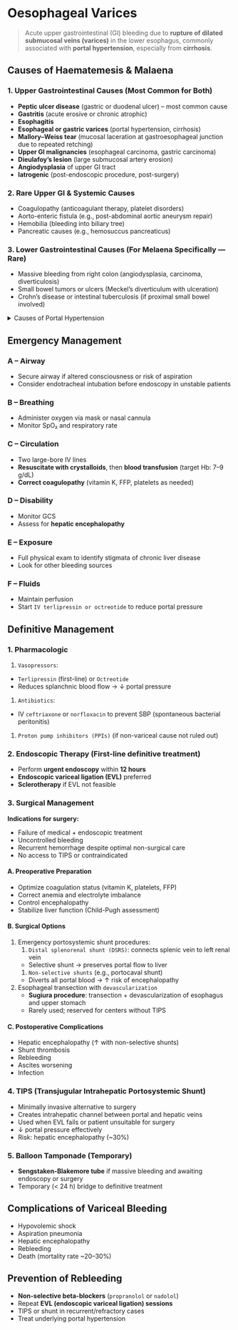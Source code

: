 # Oesophageal Varices

> Acute upper gastrointestinal (GI) bleeding due to **rupture of dilated submucosal veins (varices)** in the lower esophagus, commonly associated with **portal hypertension**, especially from **cirrhosis**.

## Causes of Haematemesis & Malaena

### 1. Upper Gastrointestinal Causes (Most Common for Both)

- **Peptic ulcer disease** (gastric or duodenal ulcer) – most common cause
- **Gastritis** (acute erosive or chronic atrophic)
- **Esophagitis**
- **Esophageal or gastric varices** (portal hypertension, cirrhosis)
- **Mallory–Weiss tear** (mucosal laceration at gastroesophageal junction due to repeated retching)
- **Upper GI malignancies** (esophageal carcinoma, gastric carcinoma)
- **Dieulafoy’s lesion** (large submucosal artery erosion)
- **Angiodysplasia** of upper GI tract
- **Iatrogenic** (post-endoscopic procedure, post-surgery)

### 2. Rare Upper GI & Systemic Causes

- Coagulopathy (anticoagulant therapy, platelet disorders)
- Aorto-enteric fistula (e.g., post-abdominal aortic aneurysm repair)
- Hemobilia (bleeding into biliary tree)
- Pancreatic causes (e.g., hemosuccus pancreaticus)

### 3. Lower Gastrointestinal Causes (For Melaena Specifically — Rare)

- Massive bleeding from right colon (angiodysplasia, carcinoma, diverticulosis)
- Small bowel tumors or ulcers (Meckel’s diverticulum with ulceration)
- Crohn’s disease or intestinal tuberculosis (if proximal small bowel involved)

<details>
<summary>Causes of Portal Hypertension</summary>

1. Pre-hepatic Causes
   - Portal vein thrombosis
   - Splenic vein thrombosis
   - Congenital portal vein atresia or stenosis
     . Intra-hepatic Causes
   1. Pre-sinusoidal
      - Schistosomiasis (granulomatous periportal fibrosis)
      - Congenital hepatic fibrosis
      - Sarcoidosis
      - Primary biliary cholangitis
   1. Sinusoidal
      - Cirrhosis (most common cause)
      - Alcoholic hepatitis
      - Chronic hepatitis (HBV, HCV)
      - Toxins (e.g., methotrexate)
   1. Post-sinusoidal
      - Veno-occlusive disease
      - Sinusoidal obstruction syndrome
      - Radiation injury
1. Post-hepatic Causes
   - Budd–Chiari syndrome (hepatic vein thrombosis)
   - Constrictive pericarditis
   - Right heart failure
   - Tricuspid regurgitation

</details>

## Emergency Management

### A – Airway

- Secure airway if altered consciousness or risk of aspiration
- Consider endotracheal intubation before endoscopy in unstable patients

### B – Breathing

- Administer oxygen via mask or nasal cannula
- Monitor SpO₂ and respiratory rate

### C – Circulation

- Two large-bore IV lines
- **Resuscitate with crystalloids**, then **blood transfusion** (target Hb: 7–9 g/dL)
- **Correct coagulopathy** (vitamin K, FFP, platelets as needed)

### D – Disability

- Monitor GCS
- Assess for **hepatic encephalopathy**

### E – Exposure

- Full physical exam to identify stigmata of chronic liver disease
- Look for other bleeding sources

### F – Fluids

- Maintain perfusion
- Start `IV terlipressin or octreotide` to reduce portal pressure

## Definitive Management

### 1. Pharmacologic

1. `Vasopressors`:

- `Terlipressin` (first-line) or `Octreotide`
- Reduces splanchnic blood flow → ↓ portal pressure

1. `Antibiotics`:

- IV `ceftriaxone` or `norfloxacin` to prevent SBP (spontaneous bacterial peritonitis)

1. `Proton pump inhibitors (PPIs)` (if non-variceal cause not ruled out)

### 2. Endoscopic Therapy (First-line definitive treatment)

- Perform **urgent endoscopy** within **12 hours**
- **Endoscopic variceal ligation (EVL)** preferred
- **Sclerotherapy** if EVL not feasible

### 3. Surgical Management

**Indications for surgery:**

- Failure of medical + endoscopic treatment
- Uncontrolled bleeding
- Recurrent hemorrhage despite optimal non-surgical care
- No access to TIPS or contraindicated

#### A. Preoperative Preparation

- Optimize coagulation status (vitamin K, platelets, FFP)
- Correct anemia and electrolyte imbalance
- Control encephalopathy
- Stabilize liver function (Child-Pugh assessment)

#### B. Surgical Options

1. Emergency portosystemic shunt procedures:
   1. `Distal splenorenal shunt (DSRS)`: connects splenic vein to left renal vein
   - Selective shunt → preserves portal flow to liver
   1. `Non-selective shunts` (e.g., portocaval shunt)
   - Diverts all portal blood → ↑ risk of encephalopathy
2. Esophageal transection with `devascularization`
   - **Sugiura procedure**: transection + devascularization of esophagus and upper stomach
   - Rarely used; reserved for centers without TIPS

#### C. Postoperative Complications

- Hepatic encephalopathy (↑ with non-selective shunts)
- Shunt thrombosis
- Rebleeding
- Ascites worsening
- Infection

### 4. TIPS (Transjugular Intrahepatic Portosystemic Shunt)

- Minimally invasive alternative to surgery
- Creates intrahepatic channel between portal and hepatic veins
- Used when EVL fails or patient unsuitable for surgery
- ↓ portal pressure effectively
- Risk: hepatic encephalopathy (\~30%)

### 5. Balloon Tamponade (Temporary)

- **Sengstaken-Blakemore tube** if massive bleeding and awaiting endoscopy or surgery
- Temporary (< 24 h) bridge to definitive treatment

## Complications of Variceal Bleeding

- Hypovolemic shock
- Aspiration pneumonia
- Hepatic encephalopathy
- Rebleeding
- Death (mortality rate \~20–30%)

## Prevention of Rebleeding

- **Non-selective beta-blockers** (`propranolol` or `nadolol`)
- Repeat **EVL (endoscopic variceal ligation) sessions**
- TIPS or shunt in recurrent/refractory cases
- Treat underlying portal hypertension
